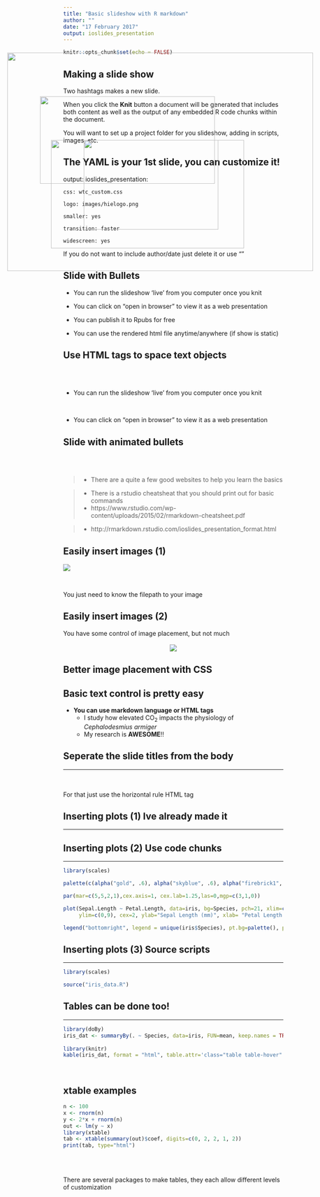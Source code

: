 ```yaml
---
title: "Basic slideshow with R markdown"
author: ""
date: "17 February 2017"
output: ioslides_presentation
---
```


```r
knitr::opts_chunk$set(echo = FALSE)
```

## Making a slide show

Two hashtags makes a new slide.

When you click the **Knit** button a document will be generated that includes both content as well as the output of any embedded R code chunks within the document.

You will want to set up a project folder for you slideshow, adding in scripts, images, etc.

## The YAML is your 1st slide, you can customize it!

output:
 ioslides_presentation:

    css: wtc_custom.css
    
    logo: images/hielogo.png
    
    smaller: yes
    
    transition: faster
    
    widescreen: yes

If you do not want to include author/date just delete it or use ""

## Slide with Bullets


- You can run the slideshow 'live' from you computer once you knit

- You can click on "open in browser" to view it as a web presentation 

- You can publish it to Rpubs for free

- You can use the rendered html file anytime/anywhere (if show is static)

## Use HTML tags to space text objects 

<br />
<br />

- You can run the slideshow 'live' from you computer once you knit

<br />

- You can click on "open in browser" to view it as a web presentation 

## Slide with animated bullets

<br />
<br />

>  - There are a quite a few good websites to help you learn the basics

> - There is a rstudio cheatsheat that you should print out for basic commands
    + https://www.rstudio.com/wp-content/uploads/2015/02/rmarkdown-cheatsheet.pdf

> - http://rmarkdown.rstudio.com/ioslides_presentation_format.html


## Easily insert images (1)

![ ](images/starwars.jpg)

<br />

You just need to know the filepath to your image

## Easily insert images (2)

You have some control of image placement, but not much
<br />
<br />
<center>![](images/starwars.jpg)</center>

## Better image placement with CSS

<IMG STYLE="position:absolute; TOP:275px; LEFT:175px; WIDTH:400px; HEIGHT:200px" SRC="images/yoda.jpg">

## Basic text control is pretty easy 

* <strong>You can use markdown language or HTML tags</strong>
  + I study how elevated CO<sub>2</sub> impacts the physiology of *Cephalodesmius armiger*
  + My research is **AWESOME**!!

<IMG STYLE="position:absolute; TOP:375px; LEFT:200px; WIDTH:442px; HEIGHT:248px" SRC="images/beetle.jpg">

## Seperate the slide titles from the body
<hr>

<br />
<br />
For that just use the horizontal rule HTML tag


## Inserting plots (1) Ive already made it
<hr>

<IMG STYLE="position:absolute; TOP:175px; LEFT:100px; WIDTH:700px; HEIGHT:500px" SRC="images/irisplot.png">

## Inserting plots (2) Use code chunks
<hr>

```r
library(scales)

palette(c(alpha("gold", .6), alpha("skyblue", .6), alpha("firebrick1", .6)))

par(mar=c(5,5,2,1),cex.axis=1, cex.lab=1.25,las=0,mgp=c(3,1,0))   

plot(Sepal.Length ~ Petal.Length, data=iris, bg=Species, pch=21, xlim=c(0,9),
     ylim=c(0,9), cex=2, ylab="Sepal Length (mm)", xlab= "Petal Length (mm)")

legend("bottomright", legend = unique(iris$Species), pt.bg=palette(), pch=21, inset = .02, cex=1)

```

## Inserting plots (3) Source scripts
<hr>

```r
library(scales)

source("iris_data.R")

```

## Tables can be done too! 
<hr>

```R
library(doBy)
iris_dat <- summaryBy(. ~ Species, data=iris, FUN=mean, keep.names = TRUE)
  
library(knitr)
kable(iris_dat, format = "html", table.attr='class="table table-hover"')

```

<br />

<IMG STYLE="position:absolute; TOP:375px; LEFT:275px; WIDTH:308px; HEIGHT:205px" SRC="images/irispetals.jpg">

## xtable examples

```r
n <- 100
x <- rnorm(n)
y <- 2*x + rnorm(n)
out <- lm(y ~ x)
library(xtable)
tab <- xtable(summary(out)$coef, digits=c(0, 2, 2, 1, 2))
print(tab, type="html")
```

<br />
<br />

There are several packages to make tables, they each allow different levels of customization
